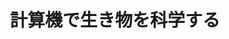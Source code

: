 ﻿---
title: "計算機で生き物を科学する"
category: "情報理工学院"
vol: 76
interviewee: "瀬々 潤"
url: "http://t2r2.star.titech.ac.jp/cgi-bin/researcherinfo.cgi?q_researcher_content_number=CTT100620170"
tags: ["情報","科学","生命","バイオインフォマティクス","計算"]
pdf: "76-4-sese.pdf"
career: ""
pdfurl: "76-4-sese/76-4-sese.pdf"
preface: "バイオインフォマティクスという、計算機の上で生命科学を扱う分野がある。測定技術と計算機の発展により生まれた新しい分野である。大量の情報を高速で処理することができるという計算機の特長を活かすことで、生き物を新たな視点から見ることができるようになるのだ。今回は、瀬々先生の研究を生命科学的アプローチから紹介する。"
---
